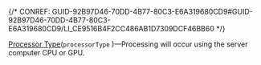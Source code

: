 

{/* CONREF: GUID-92B97D46-70DD-4B77-80C3-E6A319680CD9#GUID-92B97D46-70DD-4B77-80C3-E6A319680CD9/LI_CE9516B4F2CC486AB1D7309DCF46BB60  */}

[Processor Type](/processor-type)(`processorType` )—Processing will occur using the server computer CPU or GPU.
